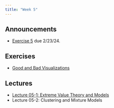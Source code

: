 ```yaml
---
title: "Week 5"
---
```


## Announcements

- [Exercise 5](../exercises/ex05/ex05.qmd) due 2/23/24.

## Exercises

- [Good and Bad Visualizations](../exercises/ex05/ex05.qmd)

## Lectures

- [Lecture 05-1: Extreme Value Theory and Models](../slides/lecture05-1.qmd)
- Lecture 05-2: Clustering and Mixture Models